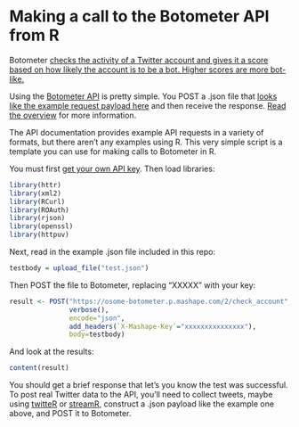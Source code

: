 # Making a call to the Botometer API from R

Botometer [checks the activity of a Twitter account and gives it a score based on how likely the account is to be a bot. Higher scores are more bot-like.](https://botometer.iuni.iu.edu/#!/)

Using the [Botometer API](https://market.mashape.com/OSoMe/botometer) is pretty simple. You POST a .json file that [looks like the example request payload here](https://market.mashape.com/OSoMe/botometer) and then receive the response. [Read the overview](https://market.mashape.com/OSoMe/botometer/overview) for more information.

The API documentation provides example API requests in a variety of formats, but there aren't any examples using R. This very simple script is a template you can use for making calls to Botometer in R.

You must first [get your own API key](https://market.mashape.com/OSoMe/botometer). Then load libraries:

```r
library(httr)
library(xml2)
library(RCurl)
library(ROAuth)
library(rjson)
library(openssl)
library(httpuv)
```

Next, read in the example .json file included in this repo:

```r
testbody = upload_file("test.json")
```

Then POST the file to Botometer, replacing "XXXXX" with your key:

```r
result <- POST("https://osome-botometer.p.mashape.com/2/check_account",
               verbose(),
               encode="json",
               add_headers(`X-Mashape-Key`="xxxxxxxxxxxxxxx"),
               body=testbody)
```


And look at the results:

```r
content(result)
```


You should get a brief response that let's you know the test was successful. To post real Twitter data to the API, you'll need to collect tweets, maybe using [twitteR](https://www.rdocumentation.org/packages/twitteR/versions/1.1.9) or [streamR](https://cran.r-project.org/web/packages/streamR/index.html), construct a .json payload like the example one above, and POST it to Botometer.










